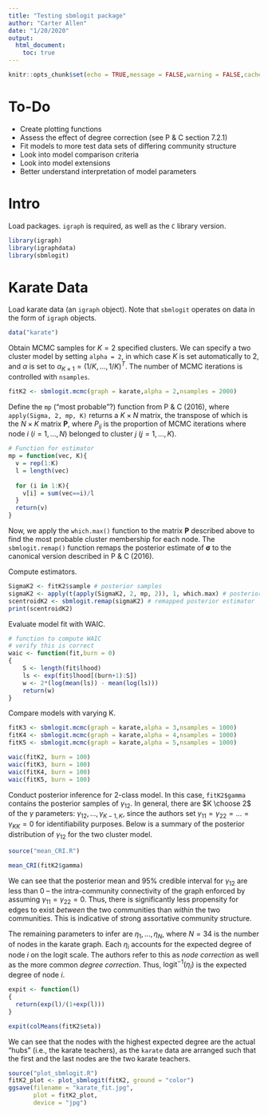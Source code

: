 ```yaml
---
title: "Testing sbmlogit package"
author: "Carter Allen"
date: "1/20/2020"
output: 
  html_document:
    toc: true
---
```


```r
knitr::opts_chunk$set(echo = TRUE,message = FALSE,warning = FALSE,cache = TRUE)
```

# To-Do 

- Create plotting functions
- Assess the effect of degree correction (see P & C section 7.2.1)
- Fit models to more test data sets of differing community structure
- Look into model comparison criteria
- Look into model extensions 
- Better understand interpretation of model parameters

# Intro 

Load packages. `igraph` is required, as well as the `C` library version.

```r
library(igraph)
library(igraphdata)
library(sbmlogit)
```

# Karate Data

Load karate data (an `igraph` object). Note that `sbmlogit` operates on data in the form of `igraph` objects.

```r
data("karate")
```

Obtain MCMC samples for $K = 2$ specified clusters. We can specify a two cluster model by setting `alpha = 2`, in which case $K$ is set automatically to 2, and $\alpha$ is set to $\alpha_{K \times 1} = (1/K,...,1/K)^T$. The number of MCMC iterations is controlled with `nsamples`.

```r
fitK2 <- sbmlogit.mcmc(graph = karate,alpha = 2,nsamples = 2000)
```

Define the `mp` ("most probable"?) function from P & C (2016), where `apply(Sigma, 2, mp, K)` returns a $K \times N$ matrix, the transpose of which is the ${N \times K}$ matrix $\mathbf{P}$, where $P_{ij}$ is the proportion of MCMC iterations where node $i$ ($i = 1,...,N$) belonged to cluster $j$ ($j = 1,...,K$).

```r
# Function for estimator
mp = function(vec, K){
  v = rep(1:K)
  l = length(vec)
  
  for (i in 1:K){
    v[i] = sum(vec==i)/l
  }
  return(v)
}
```

Now, we apply the `which.max()` function to the matrix $\mathbf{P}$ described above to find the most probable cluster membership for each node. The `sbmlogit.remap()` function remaps the posterior estimate of $\boldsymbol\sigma$ to the canonical version described in P & C (2016).

Compute estimators. 

```r
SigmaK2 <- fitK2$sample # posterior samples
sigmaK2 <- apply(t(apply(SigmaK2, 2, mp, 2)), 1, which.max) # posterior estimator
scentroidK2 <- sbmlogit.remap(sigmaK2) # remapped posterior estimator
print(scentroidK2)
```

Evaluate model fit with WAIC.

```r
# function to compute WAIC
# verify this is correct
waic <- function(fit,burn = 0)
{
    S <- length(fit$lhood)
    ls <- exp(fit$lhood[(burn+1):S])
    w <- 2*(log(mean(ls)) - mean(log(ls)))
    return(w)
}
```

Compare models with varying K. 

```r
fitK3 <- sbmlogit.mcmc(graph = karate,alpha = 3,nsamples = 1000)
fitK4 <- sbmlogit.mcmc(graph = karate,alpha = 4,nsamples = 1000)
fitK5 <- sbmlogit.mcmc(graph = karate,alpha = 5,nsamples = 1000)
```

```r
waic(fitK2, burn = 100)
waic(fitK3, burn = 100)
waic(fitK4, burn = 100)
waic(fitK5, burn = 100)
```

Conduct posterior inference for 2-class model. In this case, `fitK2$gamma` contains the posterior samples of $\gamma_{12}$. In general, there are $K \choose 2$ of the $\gamma$ parameters: $\gamma_{12},...,\gamma_{K-1,K}$, since the authors set $\gamma_{11} = \gamma_{22} = ... = \gamma_{KK} = 0$ for identifiability purposes. Below is a summary of the posterior distribution of $\gamma_{12}$ for the two cluster model. 

```r
source("mean_CRI.R")
```

```r
mean_CRI(fitK2$gamma)
```

We can see that the posterior mean and 95\% credible interval for $\gamma_{12}$ are less than 0 -- the intra-community connectivity of the graph enforced by assuming $\gamma_{11} = \gamma_{22} = 0$. Thus, there is significantly less propensity for edges to exist _between_ the two communities than _within_ the two communities. This is indicative of strong assortative community structure. 

The remaining parameters to infer are $\eta_1,...,\eta_{N}$, where $N = 34$ is the number of nodes in the karate graph. Each $\eta_i$ accounts for the expected degree of node $i$ on the logit scale. The authors refer to this as _node correction_ as well as the more common _degree correction_. Thus, $\text{logit}^{-1}(\eta_i)$ is the expected degree of node $i$.

```r
expit <- function(l)
{
  return(exp(l)/(1+exp(l)))
}
```


```r
expit(colMeans(fitK2$eta))
```

We can see that the nodes with the highest expected degree are the actual "hubs" (i.e., the karate teachers), as the `karate` data are arranged such that the first and the last nodes are the two karate teachers. 

```r
source("plot_sbmlogit.R")
fitK2_plot <- plot_sbmlogit(fitK2, ground = "color")
ggsave(filename = "karate_fit.jpg",
       plot = fitK2_plot,
       device = "jpg")
```











